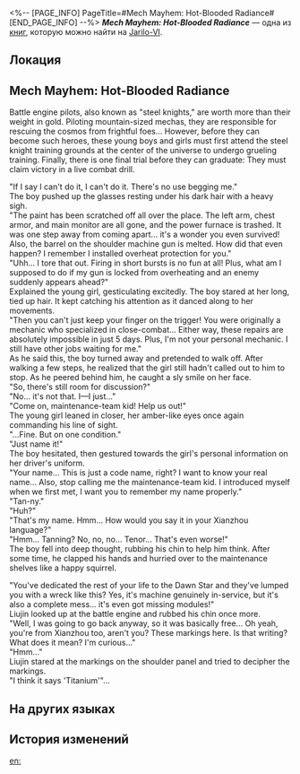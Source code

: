 <%-- [PAGE_INFO]
PageTitle=#Mech Mayhem: Hot-Blooded Radiance#
[END_PAGE_INFO] --%>
{{Дополнить}}
{{Книга Инфобокс
|id           = 260
|partIds      = 190509
|Название     = ''Mech Mayhem: Hot-Blooded Radiance''
|Изображение  = Иконка Книга.png
|Мир          = Jarilo-VI
|Томов        = 1
|Автор        = <!--нужно добавить-->
|Описание     = A fantasy novel that suddenly erupted in popularity across Belobog, describing a future civilization that uses giant machines to wage war against monsters. It reflects the wave of adoration for giant structures that arose from the Engine of Creation.
|Том1         = {{tx}}
|Источник1    = {{tx|Отсутствует источник}}
|Персонажи    = 
|Фракции      = 
}}
'''''Mech Mayhem: Hot-Blooded Radiance''''' — одна из [[Книги|книг]], которую можно найти на [[Jarilo-VI]].

==Локация==
{{Отметка карты|<!--название карты-->|<!--id отметки-->}}

==Mech Mayhem: Hot-Blooded Radiance==
''{{Размер|-2|*A fantasy novel that suddenly erupted in popularity across Belobog, describing a future civilization that uses giant machines to wage war against monsters. This is an excerpt from the final chapter of the first book*}}''

Battle engine pilots, also known as "steel knights," are worth more than their weight in gold. Piloting mountain-sized mechas, they are responsible for rescuing the cosmos from frightful foes... However, before they can become such heroes, these young boys and girls must first attend the steel knight training grounds at the center of the universe to undergo grueling training. Finally, there is one final trial before they can graduate: They must claim victory in a live combat drill.


"If I say I can't do it, I can't do it. There's no use begging me."<br />
The boy pushed up the glasses resting under his dark hair with a heavy sigh.<br />
"The paint has been scratched off all over the place. The left arm, chest armor, and main monitor are all gone, and the power furnace is trashed. It was one step away from coming apart... it's a wonder you even survived! Also, the barrel on the shoulder machine gun is melted. How did that even happen? I remember I installed overheat protection for you."<br />
"Uhh... I tore that out. Firing in short bursts is no fun at all! Plus, what am I supposed to do if my gun is locked from overheating and an enemy suddenly appears ahead?"<br />
Explained the young girl, gesticulating excitedly. The boy stared at her long, tied up hair. It kept catching his attention as it danced along to her movements.<br />
"Then you can't just keep your finger on the trigger! You were originally a mechanic who specialized in close-combat... Either way, these repairs are absolutely impossible in just 5 days. Plus, I'm not your personal mechanic. I still have other jobs waiting for me."<br />
As he said this, the boy turned away and pretended to walk off. After walking a few steps, he realized that the girl still hadn't called out to him to stop. As he peered behind him, he caught a sly smile on her face.<br />
"So, there's still room for discussion?"<br />
"No... it's not that. I&mdash;I just..."<br />
"Come on, maintenance-team kid! Help us out!"<br />
The young girl leaned in closer, her amber-like eyes once again commanding his line of sight.<br />
"...Fine. But on one condition."<br />
"Just name it!"<br />
The boy hesitated, then gestured towards the girl's personal information on her driver's uniform.<br />
"Your name... This is just a code name, right? I want to know your real name... Also, stop calling me the maintenance-team kid. I introduced myself when we first met, I want you to remember my name properly."<br />
"Tan-ny."<br />
"Huh?"<br />
"That's my name. Hmm... How would you say it in your Xianzhou language?"<br />
"Hmm... Tanning? No, no, no... Tenor... That's even worse!"<br />
The boy fell into deep thought, rubbing his chin to help him think. After some time, he clapped his hands and hurried over to the maintenance shelves like a happy squirrel.


"You've dedicated the rest of your life to the Dawn Star and they've lumped you with a wreck like this? Yes, it's machine genuinely in-service, but it's also a complete mess... it's even got missing modules!"<br />
Liujin looked up at the battle engine and rubbed his chin once more.<br />
"Well, I was going to go back anyway, so it was basically free... Oh yeah, you're from Xianzhou too, aren't you? These markings here. Is that writing? What does it mean? I'm curious..."<br />
"Hmm..."<br />
Liujin stared at the markings on the shoulder panel and tried to decipher the markings.<br />
"I think it says 'Titanium'"...

==На других языках==
{{На других языках
|en   = ''Mech Mayhem: Hot-Blooded Radiance''
|zhs  = 《机甲乱斗：热血闪耀》
|zht  = 《機甲亂鬥：熱血閃耀》
|ja   = 『機甲大乱闘：熱血の輝き』
|ko   = ≪기갑 난투: 열혈의 빛≫
|es   = «Caos mecánico: Brillo de sangre caliente»
|fr   = ''Les Mécanautes : Lueur au sang chaud''
|ru   = Механический беспредел: Горячее сияние
|th   = "สงครามหุ่นยนต์หุ้มเกราะ: เลือดร้อนที่เปล่งประกาย"
|vi   = Robot Chiến Đấu: Nhiệt Huyết Bừng Bừng
|de   = „Mech-Chaos: Strahlende Weißglut“
|id   = "Pertempuran Mecha: Semangat Bergelora"
|pt   = "Caos mecânico: Radiância Ardente"
}}

==История изменений==
{{История изменений|3.5}}

[[en:]]